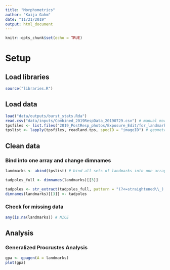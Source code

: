 ```yaml
---
title: "Morphometrics"
author: "Kaija Gahm"
date: "11/21/2019"
output: html_document
---
```


```r
knitr::opts_chunk$set(echo = TRUE)
```

# Setup
## Load libraries
```r
source("libraries.R")
```

## Load data
```r
load("data/outputs/burst_stats.Rda")
read.csv("data/inputs/Combined_2019RespData_20190729.csv") # manual morphometrics
tpsfiles <- list.files("2019_PostResp_photos/Exposure_Edit/for_landmarks/", pattern = "*[[:digit:]].tps", full.names = T)
tpslist <- lapply(tpsfiles, readland.tps, specID = "imageID") # geometric landmarks
```

## Clean data
### Bind into one array and change dimnames
```r
landmarks <- abind(tpslist) # bind all sets of landmarks into one array

tadpoles_full <- dimnames(landmarks)[[3]]

tadpoles <- str_extract(tadpoles_full, pattern = "(?<=straightened\\_).*(?=\\_CH)")
dimnames(landmarks)[[3]] <- tadpoles
```

### Check for missing data
```r
any(is.na(landmarks)) # NICE
```

## Analysis
### Generalized Procrustes Analysis
```r
gpa <- gpagen(A = landmarks)
plot(gpa)
```

